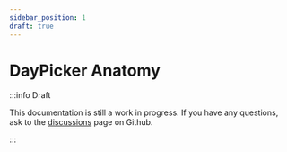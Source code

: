 ```yaml
---
sidebar_position: 1
draft: true
---
```


# DayPicker Anatomy

:::info Draft

This documentation is still a work in progress. If you have any questions, ask to the [discussions](https://github.com/gpbl/react-day-picker/discussions) page on Github.

:::
